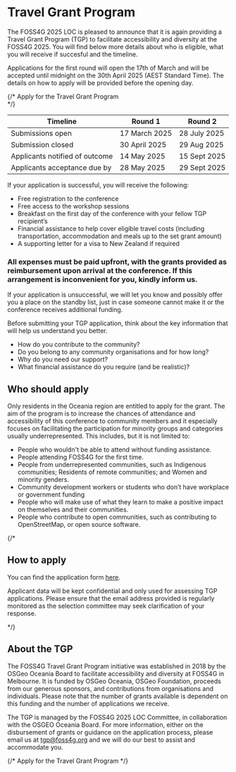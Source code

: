 <Title>FOSS4G 2025 - Travel Grant Program</Title>

<HeaderImage url="/imgs/group photo.jpeg" positionY="40%" height="300" />

# Travel Grant Program

The FOSS4G 2025 LOC is pleased to announce that it is again providing a Travel Grant Program (TGP) to facilitate accessibility and diversity at the FOSS4G 2025. You will find below more details about who is eligible, what you will receive if succesful and the timeline.

Applications for the first round will open the 17th of March and will be accepted until midnight on the 30th April 2025 (AEST Standard Time). The details on how to apply will be provided before the opening day.

{/*
<StyledButton target="https://forms.gle/U2VaANxgkqVe48mP9">
  Apply for the Travel Grant Program
</StyledButton>  
*/}

| Timeline                       | Round 1       | Round 2      |
| ------------------------------ | ------------- | ------------ |
| Submissions open               | 17 March 2025 | 28 July 2025 |
| Submission closed              | 30 April 2025 | 29 Aug 2025  |
| Applicants notified of outcome | 14 May 2025   | 15 Sept 2025 |
| Applicants acceptance due by   | 28 May 2025   | 29 Sept 2025 |

If your application is successful, you will receive the following:
- Free registration to the conference
- Free access to the workshop sessions
- Breakfast on the first day of the conference with your fellow TGP recipient’s
- Financial assistance to help cover eligible travel costs (including transportation, accommodation and meals up to the set grant amount)
- A supporting letter for a visa to New Zealand if required

### All expenses must be paid upfront, with the grants provided as reimbursement upon arrival at the conference. If this arrangement is inconvenient for you, kindly inform us.

If your application is unsuccessful, we will let you know and possibly offer you a place on the standby list, just in case someone cannot make it or the conference receives additional funding. 

Before submitting your TGP application, think about the key information that will help us understand you better.
- How do you contribute to the community?
- Do you belong to any community organisations and for how long?
- Why do you need our support?
- What financial assistance do you require (and be realistic)?

## Who should apply

Only residents in the Oceania region are entitled to apply for the grant.
The aim of the program is to increase the chances of attendance and accessibility of this conference to community members and it especially focuses on facilitating the participation for minority groups and categories usually underrepresented. This includes, but it is not limited to:

- People who wouldn't be able to attend without funding assistance.
- People attending FOSS4G for the first time.
- People from underrepresented communities, such as Indigenous communities; Residents of remote communities; and Women and minority genders.
- Community development workers or students who don’t have workplace or government funding
- People who will make use of what they learn to make a positive impact on themselves and their communities.
- People who contribute to open communities, such as contributing to OpenStreetMap, or open source software.

<DividerImage
  url="/imgs/tg-breakfast.jpeg"
  alt="Travel Grant Program Breakfast"
  positionY="20%"
  height="300"
/>

{/*
## How to apply

You can find the application form [here](https://forms.gle/U2VaANxgkqVe48mP9).

Applicant data will be kept confidential and only used for assessing TGP applications. Please ensure that the email address provided is regularly monitored as the selection committee may seek clarification of your response.

*/}

## About the TGP

The FOSS4G Travel Grant Program initiative was established in 2018 by the OSGeo Oceania Board to facilitate accessibility and diversity at FOSS4G in Melbourne. It is funded by OSGeo Oceania, OSGeo Foundation, proceeds from our generous sponsors, and contributions from organisations and individuals. Please note that the number of grants available is dependent on this funding and the number of applications we receive.

The TGP is managed by the FOSS4G 2025 LOC Committee, in collaboration with the OSGEO Oceania Board. For more information, either on the disbursement of grants or guidance on the application process, please email us at tgp@foss4g.org and we will do our best to assist and accommodate you.

{/*
<StyledButton target="https://forms.gle/U2VaANxgkqVe48mP9">
  Apply for the Travel Grant Program
</StyledButton>
*/}

<FooterImage url="/imgs/2025/auckland.jpg" positionY="35%" height="300" />

